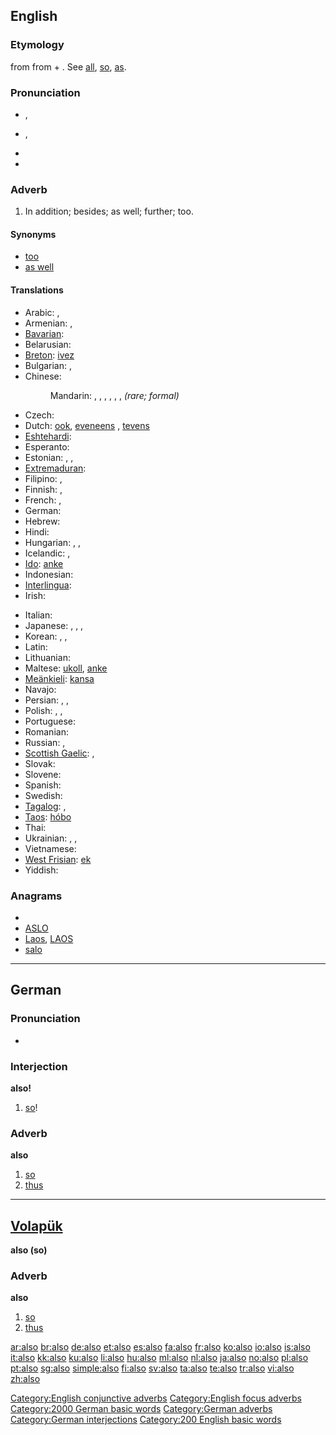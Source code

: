{{also|alsó}}
==English==

{{rank|just|while|again|145|also|away|against|though}}

===Etymology===
{{etyl|enm}} {{term|also|also||lang=enm}} from {{etyl|ang}} {{term|ealswa|ealswā, eallswā|completely so, additionally|lang=ang}} from {{term|eall|eall|all|lang=ang}} + {{term|swa|swā|so|lang=ang}}. See [[all]], [[so]], [[as]].

===Pronunciation===
* {{a|UK}} {{IPA|/ˈɔːl.səʊ/}}, {{SAMPA|/"O:l.s@U/}}
* {{a|US}} {{IPA|/ˈɔl.soʊ/}}, {{SAMPA|/"Ol.soU/}}
* {{audio|en-us-also.ogg|Audio (US)}}
* {{hyphenation|al|so}}

===Adverb===
{{en-adv|-}}

# {{context|conjunctive|focus}} In addition; besides; as well; further; too.

====Synonyms====
* [[too]]
* [[as well]]

====Translations====
{{trans-top|in addition; besides; as well; further; too}}
* Arabic: {{t|ar|أيضا|alt=أيضًا|tr='áyDan}}, {{t|ar|كذلك|tr=ka-dhaalik(a)}}
* Armenian: {{t-|hy|նաև|tr=naev}}, {{t-|hy|նույնպես|tr=nuynpes}}
* [[Bavarian]]: {{tø|bar|aa}}
* Belarusian: {{t|be|таксама|tr=taksáma|sc=Cyrl}}
* [[Breton]]: [[ivez]]
* Bulgarian: {{t|bg|също}}, {{t|bg|също така}}
* Chinese:
*: Mandarin: {{t-|cmn|也|tr=yě|sc=Hani}}, {{t-|cmn|並|sc=Hani}}, {{t-|cmn|并|tr=bìng|sc=Hani}}, {{t-|cmn|還|sc=Hani}}, {{t-|cmn|还|tr=hái|sc=Hani}}, {{t-|cmn|以及|tr=yǐjí|sc=Hani}}, {{t-|cmn|亦|tr=yì|sc=Hani}} ''(rare; formal)''
* Czech: {{t+|cs|také}}
* Dutch: [[ook]], [[eveneens]] {{i|formal}}, [[tevens]] {{i|formal}}
* [[Eshtehardi]]: {{tø|esh|جی|tr=ji|sc=fa-Arab}}
* Esperanto: {{t-|eo|ankaŭ|xs=Esperanto}}
* Estonian: {{t|et|samuti}}, {{t+|et|ka}}, {{t|et|ühtlasi}}
* [[Extremaduran]]: {{tø|ext|tamién}}
* Filipino: {{tø|fil|din}}, {{tø|fil|rin}}
* Finnish: {{t+|fi|myös}}, {{t+|fi|-kin}}
* French: {{t+|fr|aussi}}, {{t+|fr|également}}
* German: {{t+|de|auch}}
* Hebrew: {{t+|he|גם|tr=gam}}
* Hindi: {{t|hi|भी|tr=bhī|sc=Deva}}
* Hungarian: {{t+|hu|szintén}}, {{t+|hu|is}}, {{t+|hu|ugyancsak}}
* Icelandic: {{t+|is|líka}}, {{t+|is|einnig}}
* [[Ido]]: [[anke]]
* Indonesian: {{t+|id|juga|xs=Indonesian}}
* [[Interlingua]]: {{t-|ia|anque|xs=Interlingua}}
* Irish: {{t|ga|freisin|xs=Irish}}
{{trans-mid}}
* Italian: {{t+|it|anche}}
* Japanese: {{t+|ja|も|tr=mo}}, {{t-|ja|また|tr=mata}}, {{t-|ja|さらに|tr=sara-ni}}, {{t-|ja|にも|tr=nimo}}
* Korean: {{t|ko|또한|tr=ttohan|sc=Kore}},  {{t|ko|또|tr=tto|sc=Kore}},  {{t|ko|역시|tr=yeoksi|sc=Kore}}
* Latin: {{t+|la|quoque}}
* Lithuanian: {{t|lt|taip pat|xs=Lithuanian}}
* Maltese: [[ukoll]], [[anke]]
* [[Meänkieli]]: [[kansa]]
* Navajo: {{tø|nv|áłdóʼ}}
* Persian: {{t|fa|نیز|tr=niz|xs=Persian}}, {{t+|fa|هم|tr=ham|xs=Persian}}, {{t|fa|همچنین|tr=hamĉenin|xs=Persian}}
* Polish: {{t+|pl|też}}, {{t+|pl|również}}, {{t+|pl|także}}
* Portuguese: {{t+|pt|também}}
* Romanian: {{t-|ro|şi}}
* Russian: {{t+|ru|тоже|tr=tóže}}, {{t+|ru|также|tr=tákže}}
* [[Scottish Gaelic]]: {{t-|gd|cuideachd|xs=Scottish Gaelic}},  {{t|gd|mar an ceudna}}
* Slovak: {{t-|sk|aj}}
* Slovene: {{t+|sl|tudi}}
* Spanish: {{t+|es|también}}
* Swedish: {{t+|sv|också}}
* [[Tagalog]]: {{t-|tl|din|xs=Tagalog}}, {{t-|tl|rin|xs=Tagalog}}
* [[Taos]]: [[hóbo]]
* Thai: {{t|th|ด้วย|tr=dûay|sc=Thai}}
* Ukrainian: {{t|uk|так само|tr=tak sámo|xs=Ukrainian}}, {{t|uk|теж|tr=tež|xs=Ukrainian}}, {{t|uk|також|tr=takóž|xs=Ukrainian}}
* Vietnamese: {{t|vi|cũng}}
* [[West Frisian]]: [[ek]]
* Yiddish: {{t-|yi|אויך|tr=oykh|xs=Yiddish}}
{{trans-bottom}}

===Anagrams===
* {{alphagram|alos}}
* [[ASLO#English|ASLO]]
* [[Laos#English|Laos]], [[LAOS#English|LAOS]]
* [[salo#English|salo]]

[[Category:English conjunctive adverbs]]
[[Category:English focus adverbs]]

----

==German==

===Pronunciation===
* {{audio|De-also.ogg|Audio}}

===Interjection===
'''also!'''

# [[so]]!

===Adverb===
'''also'''

# [[so]]
# [[thus]]

[[Category:2000 German basic words]]
[[Category:German adverbs]]
[[Category:German interjections]]

----

==[[Volapük]]==
'''also (so) '''

===Adverb===
'''also'''

# [[so]]
# [[thus]]

[[Category:200 English basic words]]

[[ar:also]]
[[br:also]]
[[de:also]]
[[et:also]]
[[es:also]]
[[fa:also]]
[[fr:also]]
[[ko:also]]
[[io:also]]
[[is:also]]
[[it:also]]
[[kk:also]]
[[ku:also]]
[[li:also]]
[[hu:also]]
[[ml:also]]
[[nl:also]]
[[ja:also]]
[[no:also]]
[[pl:also]]
[[pt:also]]
[[sg:also]]
[[simple:also]]
[[fi:also]]
[[sv:also]]
[[ta:also]]
[[te:also]]
[[tr:also]]
[[vi:also]]
[[zh:also]]